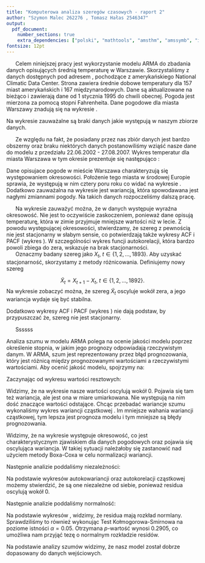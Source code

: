```yaml
---
title: "Komputerowa analiza szeregów czasowych - raport 2"
author: "Szymon Malec 262276 , Tomasz Hałas 2546347"
output:
  pdf_document: 
    number_sections: true
    extra_dependencies: ["polski", "mathtools", "amsthm", "amssymb", "icomma", "upgreek", "xfrac", "scrextend", "float", "tabularx", "hyperref", "caption", "enumitem", "titlesec"]
fontsize: 12pt
---
```


\renewcommand{\figurename}{Wykres}
\renewcommand{\tablename}{Tablica}
\raggedbottom
\titlelabel{ \thetitle.\quad}







\section{Wstęp}

|       Celem niniejszej pracy jest wykorzystanie modelu ARMA do zbadania danych opisujących średnią temperaturę w Warszawie. Skorzystaliśmy z danych dostępnych pod adresem \footnote{https://academic.udayton.edu/kissock/http/Weather/default.htm}, pochodzące z amerykańskiego National Climatic Data Center. Strona zawiera średnie dobowe temperatury dla 157 miast amerykańskich i 167 międzynarodowych. Dane są aktualizowane na bieżąco i zawierają dane od 1 stycznia 1995 do chwili obecnej. Pogoda jest mierzona za pomocą stopni Fahrenheita. Dane pogodowe dla miasta Warszawy znadują się na wykresie \ref{fig:danePogodowe}.

\begin{figure}[H]
  \includegraphics{images/raw_data.pdf}
    \caption{Wykresy temperatury dla miasta Warszawa}
  \centering
  \label{fig:danePogodowe}
\end{figure}

Na wykresie \ref{fig:danePogodowe} zauważalne są braki danych jakie występują w naszym zbiorze danych.

\section{Opis danych}

|       Ze względu na fakt, że posiadany przez nas zbiór danych jest bardzo obszerny oraz braku niektórych danych postanowiliśmy wziąść nasze dane do modelu z przedziału 22.06.2002 - 27.08.2007.  Wykres temperatur dla miasta Warszawa w tym okresie prezentuje się następująco \ref{fig:daneZakres}:


\begin{figure}[H]

  \includegraphics{images/range_data.pdf}
  \caption{Wykresy temperatury dla miasta Warszawa w latach 2002-2007.}
  \centering
  \label{fig:daneZakres}
\end{figure}

Dane opisujace pogode w mieście Warszawa charakteryzują się występowaniem okresowości. Położenie tego miasta w środowej Europie sprawia, że występują w nim cztery poru roku co widać na wykresie \ref{fig:daneZakres}. Dodatkowo zauważalna na wykresie jest wariancją, która spowodawana jest nagłymi zmiannami pogody. Na takich danych rozpoczeliśmy dalszą pracę.


\section{Przygotowanie danych}

|       Na wykresie \ref{fig:daneZakres} zauważyć można, że w danych występuje wyraźna okresowość. Nie jest to oczywiście zaskoczeniem, ponieważ dane opisują temperaturę, która w zimie przyjmuje mniejsze wartości niż w lecie. Z powodu występującej okresowości, stwierdzamy, że szereg z pewnością nie jest stacjonarny w słabym sensie, co potwierdzają także wykresy ACF i PACF (wykres \ref{raw_acf}). W szczególności wykres funcji autokorelacji, która bardzo powoli zbiega do zera, wskazuje na brak stacjonarności.

\begin{figure}[H]
		\centering
		\includegraphics[width=\columnwidth]{images/raw_acf.pdf}
		\caption{Wykresy funkcji autokorelacji (ACF) i autokorelacji cząstkowej (PACF) dla surowych danych w zależności od przesunięcia $h$.}
    \label{raw_acf}
\end{figure}

|       Oznaczmy badany szereg jako $X_t, \ t \in \{1, 2, \dots, 1893\}$. Aby uzyskać stacjonarność, skorzystamy z metody różnicowania. Definiujemy nowy szereg
$$
  \tilde{X}_t = X_{t+1} - X_t, \ t \in \{1, 2, \dots, 1892\}.
$$
Na wykresie \ref{diff_temp} zobaczyć można, że szereg $\tilde{X}_t$ oscyluje wokół zera, a jego wariancja wydaje się być stabilna.

\begin{figure}[H]
		\centering
		\includegraphics[width=350pt]{images/diff_temp.pdf}
		\caption{Dane po zastosowaniu metody różnicowania.}
    \label{diff_temp}
\end{figure}

Dodatkowo wykresy ACF i PACF (wykres \ref{diff_acf}) nie dają podstaw, by przypuszczać że, szereg nie jest stacjonarny.

\begin{figure}[H]
		\centering
		\includegraphics[width=\columnwidth]{images/diff_acf.pdf}
		\caption{Wykresy funkcji autokorelacji (ACF) i autokorelacji cząstkowej (PACF) dla danych po zastosowaniu metody różnicowania w zależności od przesunięcia $h$.}
    \label{diff_acf}
\end{figure}





\section{Dopasowanie modelu ARMA}

|       Ssssss

\begin{figure}[H]
		\centering
		\includegraphics[width=\columnwidth]{images/conf_intervals.pdf}
		\caption{Wykresy ACF i PACF dla szeregu $\tilde{X}_t$ wraz z przedziałami ufności na poziomie ufności $1 - \alpha = 0.95$.}
    \label{conf_intervals}
\end{figure}






\section{Analiza szumu}

Analiza szumu w modelu ARMA polega na ocenie jakości modelu poprzez określenie stopnia, w jakim jego prognozy odpowiadają rzeczywistym danym. W ARMA, szum jest reprezentowany przez błąd prognozowania, który jest różnicą między prognozowanymi wartościami a rzeczywistymi wartościami. Aby ocenić jakość modelu, spojrzymy na:

\begin{itemize}
  \item założenie dot. średniej (wykres wartości resztowych)
  \item założenie dot. wariancji (wykres wartości resztowych)
  \item założenie dot. niezależności (wykres ACF/PACF dla wartości resztowych)
  \item założenie dot. normalności rozkładu (dystrybuanta / gęstość / test KS).
\end{itemize}

Zaczynając od wykresu wartości resztowych:
\begin{figure}[H]
		\centering
		\includegraphics[width=\columnwidth]{images/res_data.pdf}
		\caption{Wykres wartości resztowych}
    \label{rest_data}
\end{figure}

Widzimy, że na wykresie \ref{rest_data} nasze wartości oscylują wokół 0. Pojawia się tam też wariancja, ale jest ona w miare umiarkowana. Nie występują na nim dość znaczące wartości odstające. Chcąc przebadać wariancje szumu wykonaliśmy wykres wariancji cząstkowej \ref{var_rest_data}. Im mniejsze wahania wariancji cząstkowej, tym lepsza jest prognoza modelu i tym mniejsze są błędy prognozowania.

\begin{figure}[H]
		\centering
		\includegraphics[width=\columnwidth]{images/var_res_data.pdf}
		\caption{Wykres wariancji cząstkowej dla $k=200$}
    \label{var_rest_data}
\end{figure}

Widzimy, że na wykresie \ref{var_rest_data} występuje okresowość, co jest charakterystycznym zjawiskiem dla danych pogodowych oraz pojawia się oscylująca wariancja. W takiej sytuacji należałoby się zastanowić nad użyciem metody Boxa-Coxa w celu normalizacji wariancji.

Następnie analizie poddaliśmy niezależności:

\begin{figure}[H]
		\centering
		\includegraphics[width=\columnwidth]{images/acf_res.pdf}
		\caption{Wykresy ACF i PACF dla wartości resztowych}
    \label{acf_rest_data}
\end{figure}

Na podstawie wykresów \ref{acf_rest_data} autokowariancji oraz autokorelacji cząstkowej możemy stwierdzić, że są one niezależne od siebie, ponieważ residua oscylują wokół 0. 


Następnie analizie poddaliśmy normalność:


\begin{figure}[H]
		\centering
		\includegraphics[width=\columnwidth]{images/des_res.pdf}
		\caption{Wykres gęstości residów}
    \label{den_data}
\end{figure}

\begin{figure}[H]
		\centering
		\includegraphics[width=\columnwidth]{images/dys_res.pdf}
		\caption{Wykres dystybuanty empirycznej i teoretycznej}
    \label{dys_data}
\end{figure}

Na podstawie wykresów \ref{den_data}, \ref{dys_data} widzimy, że residua mają rozkład normlany. Sprawdziliśmy to również wykonując Test Kołmogorowa-Smirnowa na poziome istności $\alpha=0.05$. Otrzymana $p$-wartość wynosi 0.2905, co umożliwa nam przyjąć tezę o normalnym rozkładzie residów.

\section{Podsumowanie}

  Na podstawie analizy szumów widzimy, że nasz model został dobrze dopasowany do danych wejściowych. 
